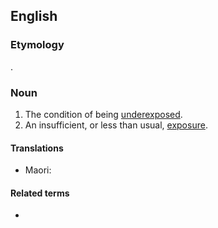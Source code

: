==English==

===Etymology===
{{prefix|under|exposure|lang=en}}.

===Noun===
{{en-noun|~}}

# The condition of being [[underexpose]]d.
# An insufficient, or less than usual, [[exposure]].

====Translations====
{{trans-top|condition of being underexposed}}
{{trans-mid}}
* Maori: {{t|mi|huranga pore}} {{qualifier|refrs to photography}}
{{trans-bottom}}

====Related terms====
* {{l|en|underexpose}}